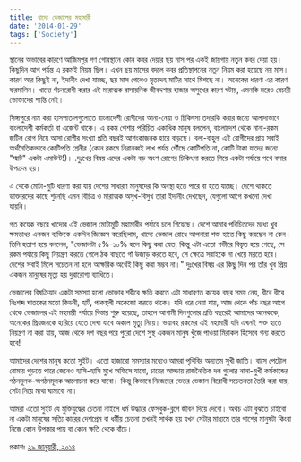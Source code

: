 ```yaml
---
title: খাদ্যে ভেজালের মহামারী
date: '2014-01-29'
tags: ['Society']
---
```


স্থানের অভাবের কারণে আজিমপুর গণ গোরস্থানে কোন কবর দেয়ার ছয় মাস পর একই জায়গায় নতুন কবর দেয়া হয়। কিছুদিন আগ পর্যন্ত এ রকমই নিয়ম ছিল। এখন ছয় মাসের বদলে কবর প্রতিস্থাপনের নতুন নিয়ম করা হয়েছে নয় মাস। কারণ আর কিছুই না, ইদানীং দেখা যাচ্ছে, ছয় মাস গেলেও মৃতদেহ মাটির সাথে মিশছে না। অনেকের ধারণা এর কারণ ফরমালিন। খাদ্যে পঁচনরোধী করার এই মারাত্মক রাসায়নিক জীবদ্দশায় হাজার অসুখের কারণ ঘটায়, এমনকি মরেও বেচারী ভোক্তাদের শান্তি নেই।

 

সিঙ্গাপুরে নাম করা হাসপাতালগুলোতে বাংলাদেশী রোগীদের আনা-নেয়া ও চিকিৎসা তদারকি করার জন্যে আলাদাভাবে বাংলাদেশী কর্মকর্তা বা এজেন্ট থাকে। এ রকম পেশার পরিচিত একাধিক মানুষ বললেন, বাংলাদেশ থেকে নানা-রকম জটিল রোগ নিয়ে আসা রোগীর সংখ্যা প্রতি বছরই আশংকাজনক হারে বাড়ছে। বলা-বাহুল্য এই রোগীদের প্রায় সবাই অর্থনৈতিকভাবে কোটিপতি শ্রেনীর (কোন রকমে নিরানব্বই লাখ পর্যন্ত পৌঁছে কোটিপতি না, কোটি টাকা যাদের জন্যে "স্মার্ট" একটা এমাউন্ট!)। .দুঃখের বিষয় এদের একটা বড় অংশ রোগের চিকিৎসা করতে গিয়ে একটা পর্যায়ে পথে বসার উপক্রম হয়।

 

এ থেকে মোটা-মুটি ধারণা করা যায় দেশের সাধারণ মানুষদের কি অবস্থা হতে পারে বা হতে যাচ্ছে। দেশে থাকতে ডাক্তারদের কাছে শুনেছি এমন বিচিত্র ও মারাত্মক অসুখ-বিসুখ তারা ইদানীং দেখছেন, যেগুলো আগে কখনো দেখা যায়নি।

 

গত কয়েক বছরে খাদ্যের এই ভেজাল মোটামুটি মহামারীর পর্যায়ে চলে গিয়েছে। দেশে আমার পরিচিতদের মধ্যে খুব ক্ষমতাধর একজন ব্যক্তিকে একদিন জিজ্ঞেস করেছিলাম, খাদ্যে ভেজাল রোধে আপনারা শক্ত হাতে কিছু করছেন না কেন। তিনি হতাশ হয়ে বললেন, "ভেজালটা ৫%-১০% হলে কিছু করা যেত, কিন্তু এটা এতো গভীরে বিস্তৃত হয়ে গেছে, সে রকম পর্যায়ে কিছু নিয়ন্ত্রণ করতে গেলে ঠক বাছতে গাঁ উজাড় করতে হবে, সে ক্ষেত্রে সবাইকে না খেয়ে মরতে হবে। দেশের সবাই মিলে সচেতন না হলে আক্ষরিক অর্থেই কিছু করা সম্ভব না।" দুঃখের বিষয় এর কিছু দিন পর তাঁর খুব প্রিয় একজন মানুষের মৃত্যু হয় দুরারোগ্য ব্যাধিতে।

 

ভেজালের বিষক্রিয়ার একটা সমস্যা হলো ভোক্তার শরীরে ক্ষতি করতে এটা সাধারণত কয়েক বছর সময় নেয়, ধীরে ধীরে নিঃশব্দ ঘাতকের মতো কিডনী, হার্ট, পাকস্থলী অকেজো করতে থাকে। যদি ধরে নেয়া যায়, আজ থেকে পাঁচ বছর আগে থেকে ভেজালের এই মহমারী পর্যায়ে বিস্তার শুরু হয়েছে, তাহলে আগামী দিনগুলোর প্রতি বছরেই আমাদের অনেককে, অনেকের প্রিয়জনকে হারিয়ে যেতে দেখা যাবে অকাল মৃত্যু নিয়ে। ভয়াবহ রকমের এই মহামারী যদি এখনই শক্ত হাতে নিয়ন্ত্রণ না করা যায়, আজ থেকে দশ বছর পরে পুরো দেশে সুস্থ একজন মানুষ খুঁজে পাওয়া মিরাকল হিসেবে গন্য করতে হবে!

 

আমাদের দেশের মানুষ কতো সুইট। এতো হাজারো সমস্যার মধ্যেও আমরা পৃথিবির অন্যতম সুখী জাতি। বাসে পেট্রোল বোমায় পুড়তে পারে জেনেও হাসি-হাসি মুখে অফিসে যাবো, চায়ের আড্ডায় রাজনৈতিক দল গুলোর নানা-মুখী কর্মকান্ডের গঠনমূলক-অগঠনমূলক আলোচনা করে যাবো। কিন্তু কিভাবে নিজেদের ভেতর ভেজাল বিরোধী সচেতনতা তৈরি করা যায়, সেটা নিয়ে মাথা ঘামাবো না।

 

আমরা এতো সুইট যে মুক্তিযুদ্ধের চেতনা নাইলে ধর্ম উদ্ধারে ফেসবুক-ব্লগে জীবন দিয়ে দেবো। অথচ এটা বুঝতে চাইবো না একটা মানুষের সত্যি কারের দেশপ্রেম বা ধর্মীয় চেতনা তখনই সার্থক হয় যখন সেটার মাধ্যমে তার পাশের মানুষটা কিংবা নিজে কোন উপকার পায় বা কোন ক্ষতি থেকে বাঁচে।

 

প্রকাশঃ [২৯ জানুয়ারী, ২০১৪](https://www.facebook.com/ashraful.alam/posts/10151877086280583)